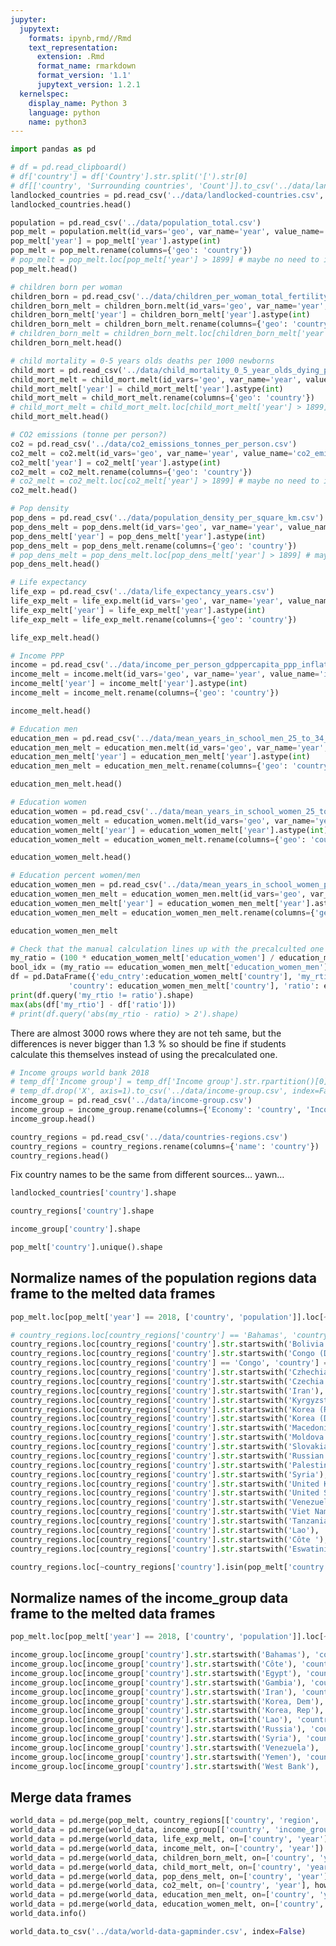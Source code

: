 ```yaml
---
jupyter:
  jupytext:
    formats: ipynb,rmd//Rmd
    text_representation:
      extension: .Rmd
      format_name: rmarkdown
      format_version: '1.1'
      jupytext_version: 1.2.1
  kernelspec:
    display_name: Python 3
    language: python
    name: python3
---
```


```python
import pandas as pd
```

```python
# df = pd.read_clipboard()
# df['country'] = df['Country'].str.split('[').str[0]
# df[['country', 'Surrounding countries', 'Count']].to_csv('../data/landlocked-countries.csv', index=False)
landlocked_countries = pd.read_csv('../data/landlocked-countries.csv', comment='#')
landlocked_countries.head()
```

```python
population = pd.read_csv('../data/population_total.csv')
pop_melt = population.melt(id_vars='geo', var_name='year', value_name='population')
pop_melt['year'] = pop_melt['year'].astype(int)
pop_melt = pop_melt.rename(columns={'geo': 'country'})
# pop_melt = pop_melt.loc[pop_melt['year'] > 1899] # maybe no need to include the 1800s
pop_melt.head()
```

```python
# children born per woman
children_born = pd.read_csv('../data/children_per_woman_total_fertility.csv')
children_born_melt = children_born.melt(id_vars='geo', var_name='year', value_name='children_per_woman')
children_born_melt['year'] = children_born_melt['year'].astype(int)
children_born_melt = children_born_melt.rename(columns={'geo': 'country'})
# children_born_melt = children_born_melt.loc[children_born_melt['year'] > 1899] # maybe no need to include the 1800s
children_born_melt.head()
```

```python
# child mortality = 0-5 years olds deaths per 1000 newborns
child_mort = pd.read_csv('../data/child_mortality_0_5_year_olds_dying_per_1000_born.csv')
child_mort_melt = child_mort.melt(id_vars='geo', var_name='year', value_name='child_mortality')
child_mort_melt['year'] = child_mort_melt['year'].astype(int)
child_mort_melt = child_mort_melt.rename(columns={'geo': 'country'})
# child_mort_melt = child_mort_melt.loc[child_mort_melt['year'] > 1899] # maybe no need to include the 1800s
child_mort_melt.head()
```

```python
# CO2 emissions (tonne per person?)
co2 = pd.read_csv('../data/co2_emissions_tonnes_per_person.csv')
co2_melt = co2.melt(id_vars='geo', var_name='year', value_name='co2_emissions')
co2_melt['year'] = co2_melt['year'].astype(int)
co2_melt = co2_melt.rename(columns={'geo': 'country'})
# co2_melt = co2_melt.loc[co2_melt['year'] > 1899] # maybe no need to include the 1800s
co2_melt.head()
```

```python
# Pop density
pop_dens = pd.read_csv('../data/population_density_per_square_km.csv')
pop_dens_melt = pop_dens.melt(id_vars='geo', var_name='year', value_name='pop_density')
pop_dens_melt['year'] = pop_dens_melt['year'].astype(int)
pop_dens_melt = pop_dens_melt.rename(columns={'geo': 'country'})
# pop_dens_melt = pop_dens_melt.loc[pop_dens_melt['year'] > 1899] # maybe no need to include the 1800s
pop_dens_melt.head()
```

```python
# Life expectancy
life_exp = pd.read_csv('../data/life_expectancy_years.csv')
life_exp_melt = life_exp.melt(id_vars='geo', var_name='year', value_name='life_expectancy')
life_exp_melt['year'] = life_exp_melt['year'].astype(int)
life_exp_melt = life_exp_melt.rename(columns={'geo': 'country'})

life_exp_melt.head()
```

```python
# Income PPP
income = pd.read_csv('../data/income_per_person_gdppercapita_ppp_inflation_adjusted.csv')
income_melt = income.melt(id_vars='geo', var_name='year', value_name='income')
income_melt['year'] = income_melt['year'].astype(int)
income_melt = income_melt.rename(columns={'geo': 'country'})

income_melt.head()
```

```python
# Education men
education_men = pd.read_csv('../data/mean_years_in_school_men_25_to_34_years.csv')
education_men_melt = education_men.melt(id_vars='geo', var_name='year', value_name='education_men')
education_men_melt['year'] = education_men_melt['year'].astype(int)
education_men_melt = education_men_melt.rename(columns={'geo': 'country'})

education_men_melt.head()
```

```python
# Education women
education_women = pd.read_csv('../data/mean_years_in_school_women_25_to_34_years.csv')
education_women_melt = education_women.melt(id_vars='geo', var_name='year', value_name='education_women')
education_women_melt['year'] = education_women_melt['year'].astype(int)
education_women_melt = education_women_melt.rename(columns={'geo': 'country'})

education_women_melt.head()
```

```python
# Education percent women/men
education_women_men = pd.read_csv('../data/mean_years_in_school_women_percent_men_25_to_34_years.csv')
education_women_men_melt = education_women_men.melt(id_vars='geo', var_name='year', value_name='education_women_men')
education_women_men_melt['year'] = education_women_men_melt['year'].astype(int)
education_women_men_melt = education_women_men_melt.rename(columns={'geo': 'country'})

education_women_men_melt
```

```python
# Check that the manual calculation lines up with the precalculted one
my_ratio = (100 * education_women_melt['education_women'] / education_men_melt['education_men']).round(1)
bool_idx = (my_ratio == education_women_men_melt['education_women_men'])
df = pd.DataFrame({'edu_cntry':education_women_melt['country'], 'my_rtio': my_ratio,
             'country': education_women_men_melt['country'], 'ratio': education_women_men_melt['education_women_men']})
print(df.query('my_rtio != ratio').shape)
max(abs(df['my_rtio'] - df['ratio']))
# print(df.query('abs(my_rtio - ratio) > 2').shape)
```

There are almost 3000 rows where they are not teh same, but the differences is never bigger than 1.3 % so should be fine if students calculate this themselves instead of using the precalculated one.

```python
# Income groups world bank 2018
# temp_df['Income group'] = temp_df['Income group'].str.rpartition()[0]
# temp_df.drop('X', axis=1).to_csv('../data/income-group.csv', index=False)
income_group = pd.read_csv('../data/income-group.csv')
income_group = income_group.rename(columns={'Economy': 'country', 'Income group': 'income_group'})
income_group.head()
```

```python
country_regions = pd.read_csv('../data/countries-regions.csv')
country_regions = country_regions.rename(columns={'name': 'country'})
country_regions.head()
```

Fix country names to be the same from different sources... yawn...

```python
landlocked_countries['country'].shape
```

```python
country_regions['country'].shape
```

```python
income_group['country'].shape
```

```python
pop_melt['country'].unique().shape
```

## Normalize names of the population regions data frame to the melted data frames

```python
pop_melt.loc[pop_melt['year'] == 2018, ['country', 'population']].loc[~pop_melt['country'].isin(country_regions['country'])]
```

```python
# country_regions.loc[country_regions['country'] == 'Bahamas', 'country'] = 'Bahamas, The'
country_regions.loc[country_regions['country'].str.startswith('Bolivia'), 'country'] = 'Bolivia'
country_regions.loc[country_regions['country'].str.startswith('Congo (Dem'), 'country'] = 'Congo, Dem. Rep.'
country_regions.loc[country_regions['country'] == 'Congo', 'country'] = 'Congo, Rep.'
country_regions.loc[country_regions['country'].str.startswith('Czhechia'), 'country'] = 'Czech Republic'
country_regions.loc[country_regions['country'].str.startswith('Czechia'), 'country'] = 'Czech Republic'
country_regions.loc[country_regions['country'].str.startswith('Iran'), 'country'] = 'Iran'
country_regions.loc[country_regions['country'].str.startswith('Kyrgyzstan'), 'country'] = 'Kyrgyz Republic'
country_regions.loc[country_regions['country'].str.startswith('Korea (Rep'), 'country'] = 'South Korea'
country_regions.loc[country_regions['country'].str.startswith('Korea (Dem'), 'country'] = 'North Korea'
country_regions.loc[country_regions['country'].str.startswith('Macedonia'), 'country'] = 'Macedonia, FYR'
country_regions.loc[country_regions['country'].str.startswith('Moldova'), 'country'] = 'Moldova'
country_regions.loc[country_regions['country'].str.startswith('Slovakia'), 'country'] = 'Slovak Republic'
country_regions.loc[country_regions['country'].str.startswith('Russian'), 'country'] = 'Russia'
country_regions.loc[country_regions['country'].str.startswith('Palestine'), 'country'] = 'Palestine'
country_regions.loc[country_regions['country'].str.startswith('Syria'), 'country'] = 'Syria'
country_regions.loc[country_regions['country'].str.startswith('United Kingdom'), 'country'] = 'United Kingdom'
country_regions.loc[country_regions['country'].str.startswith('United States'), 'country'] = 'United States'
country_regions.loc[country_regions['country'].str.startswith('Venezuela'), 'country'] = 'Venezuela'
country_regions.loc[country_regions['country'].str.startswith('Viet Nam'), 'country'] = 'Vietnam'
country_regions.loc[country_regions['country'].str.startswith('Tanzania'), 'country'] = 'Tanzania'
country_regions.loc[country_regions['country'].str.startswith('Lao'), 'country'] = 'Lao'
country_regions.loc[country_regions['country'].str.startswith('Côte '), 'country'] = "Cote d'Ivoire"
country_regions.loc[country_regions['country'].str.startswith('Eswatini'), 'country'] = 'Swaziland'
```

```python
country_regions.loc[~country_regions['country'].isin(pop_melt['country'])]
```

## Normalize names of the income_group data frame to the melted data frames

```python
pop_melt.loc[pop_melt['year'] == 2018, ['country', 'population']].loc[~pop_melt['country'].isin(income_group['country'])]
```

```python
income_group.loc[income_group['country'].str.startswith('Bahamas'), 'country'] = 'Bahamas'
income_group.loc[income_group['country'].str.startswith('Côte'), 'country'] = "Cote d'Ivoire"
income_group.loc[income_group['country'].str.startswith('Egypt'), 'country'] = 'Egypt'
income_group.loc[income_group['country'].str.startswith('Gambia'), 'country'] = 'Gambia'
income_group.loc[income_group['country'].str.startswith('Iran'), 'country'] = 'Iran'
income_group.loc[income_group['country'].str.startswith('Korea, Dem'), 'country'] = 'North Korea'
income_group.loc[income_group['country'].str.startswith('Korea, Rep'), 'country'] = 'South Korea'
income_group.loc[income_group['country'].str.startswith('Lao'), 'country'] = 'Lao'
income_group.loc[income_group['country'].str.startswith('Russia'), 'country'] = 'Russia'
income_group.loc[income_group['country'].str.startswith('Syria'), 'country'] = 'Syria'
income_group.loc[income_group['country'].str.startswith('Venezuela'), 'country'] = 'Venezuela'
income_group.loc[income_group['country'].str.startswith('Yemen'), 'country'] = 'Yemen'
income_group.loc[income_group['country'].str.startswith('West Bank'), 'country'] = 'Palestine'
```

## Merge data frames

```python
world_data = pd.merge(pop_melt, country_regions[['country', 'region', 'sub-region']], on='country')
world_data = pd.merge(world_data, income_group[['country', 'income_group']], on=['country'])
world_data = pd.merge(world_data, life_exp_melt, on=['country', 'year'])
world_data = pd.merge(world_data, income_melt, on=['country', 'year'])
world_data = pd.merge(world_data, children_born_melt, on=['country', 'year'])
world_data = pd.merge(world_data, child_mort_melt, on=['country', 'year'])
world_data = pd.merge(world_data, pop_dens_melt, on=['country', 'year'], how='left')
world_data = pd.merge(world_data, co2_melt, on=['country', 'year'], how='left')
world_data = pd.merge(world_data, education_men_melt, on=['country', 'year'], how='left')
world_data = pd.merge(world_data, education_women_melt, on=['country', 'year'], how='left')
world_data.info()
```

```python
world_data.to_csv('../data/world-data-gapminder.csv', index=False)
```

